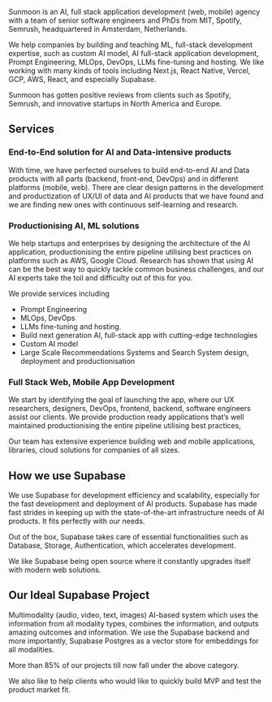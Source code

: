 Sunmoon is an AI, full stack application development (web, mobile) agency with a team of senior software engineers and PhDs from MIT, Spotify, Semrush, headquartered in Amsterdam, Netherlands.

We help companies by building and teaching ML, full-stack development expertise, such as custom AI model, AI full-stack application development, Prompt Engineering, MLOps, DevOps, LLMs fine-tuning and hosting. We like working with many kinds of tools including Next.js, React Native, Vercel, GCP, AWS, React, and especially Supabase.

Sunmoon has gotten positive reviews from clients such as Spotify, Semrush, and innovative startups in North America and Europe.

## Services

### End-to-End solution for AI and Data-intensive products

With time, we have perfected ourselves to build end-to-end AI and Data products with all parts (backend, front-end, DevOps) and in different platforms (mobile, web). There are clear design patterns in the development and productization of UX/UI of data and AI products that we have found and we are finding new ones with continuous self-learning and research.

### Productionising AI, ML solutions

We help startups and enterprises by designing the architecture of the AI application, productionising the entire pipeline utilising best practices on platforms such as AWS, Google Cloud. Research has shown that using AI can be the best way to quickly tackle common business challenges, and our AI experts take the toil and difficulty out of this for you.

We provide services including

- Prompt Engineering
- MLOps, DevOps
- LLMs fine-tuning and hosting.
- Build next generation AI, full-stack app with cutting-edge technologies
- Custom AI model
- Large Scale Recommendations Systems and Search System design, deployment and productionisation

### Full Stack Web, Mobile App Development

We start by identifying the goal of launching the app, where our UX researchers, designers, DevOps, frontend, backend, software engineers assist our clients. We provide production ready applications that’s well maintained productionising the entire pipeline utilising best practices,

Our team has extensive experience building web and mobile applications, libraries, cloud solutions for companies of all sizes.

## How we use Supabase

We use Supabase for development efficiency and scalability, especially for the fast development and deployment of AI products. Supabase has made fast strides in keeping up with the state-of-the-art infrastructure needs of AI products. It fits perfectly with our needs.

Out of the box, Supabase takes care of essential functionalities such as Database, Storage, Authentication, which accelerates development.

We like Supabase being open source where it constantly upgrades itself with modern web solutions.

## Our Ideal Supabase Project

Multimodality (audio, video, text, images) AI-based system which uses the information from all modality types, combines the information, and outputs amazing outcomes and information. We use the Supabase backend and more importantly, Supabase Postgres as a vector store for embeddings for all modalities.

More than 85% of our projects till now fall under the above category.

We also like to help clients who would like to quickly build MVP and test the product market fit.
